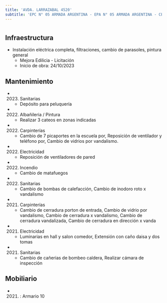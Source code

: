 ```yaml
---
title: 'AVDA. LARRAZABAL 4520'
subtitle: 'EPC N° 05 ARMADA ARGENTINA - EPA N° 05 ARMADA ARGENTINA - CECIE N° 21 - JII N° 06/21°'
---
```


#
## Infraestructura

* Instalación eléctrica completa, filtraciones, cambio de parasoles, pintura general 
    + Mejora Edilicia - Licitación 
    + Inicio de obra: 24/10/2023 






## Mantenimiento

*  (2023) Sanitarias 
    + Depósito para peluquería

*  (2022) Albañileria / Pintura 
    + Realizar 3 cateos en zonas indicadas

*  (2022) Carpinterías 
    + Cambio de 7 picaportes en la escuela por, Reposición de ventilador y teléfono por, Cambio de vidrios por vandalismo.

*  (2022) Electricidad 
    + Reposición de ventiladores de pared

*  (2022) Incendio 
    + Cambio de matafuegos

*  (2022) Sanitarias 
    + Cambio de bombas de calefacción, Cambio de inodoro roto x vandalismo

*  (2021) Carpinterías 
    + Cambio de cerradura porton de entrada, Cambio de vidrio por vandalismo, Cambio de cerradura x vandalismo, Cambio de cerradura vandalizada, Cambio de cerradura en dirección x vanda

*  (2021) Electricidad 
    + Luminarias en hall y salon comedor, Extensión con caño daisa y dos tomas

*  (2021) Sanitarias 
    + Cambio de cañerias de bombeo caldera, Realizar cámara de inspección





## Mobiliario

*  (2021) : Armario 10 



